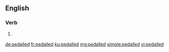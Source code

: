 ==English==

===Verb===
{{head|en|verb form}}

# {{context|British|lang=en}} {{en-past of|pedal}}

[[de:pedalled]]
[[fr:pedalled]]
[[ku:pedalled]]
[[mg:pedalled]]
[[simple:pedalled]]
[[vi:pedalled]]
